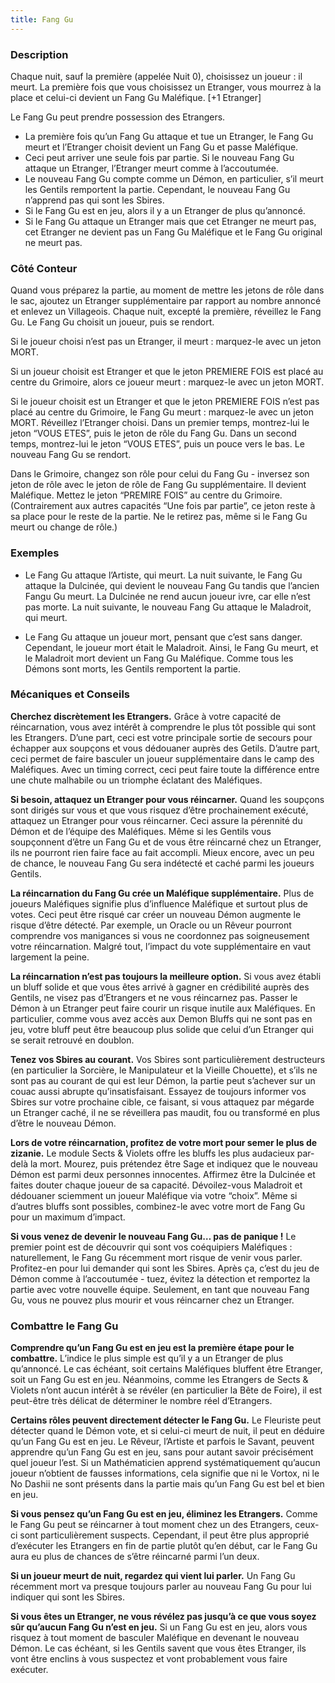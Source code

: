 ```yaml
---
title: Fang Gu
---
```



<Role FANG_GU header />

### Description

Chaque nuit, sauf la première (appelée Nuit 0), choisissez un joueur : il meurt. La première fois que vous choisissez un Etranger, vous mourrez à la place et celui-ci devient un Fang Gu Maléfique. [+1 Etranger]

Le Fang Gu peut prendre possession des Etrangers.
- La première fois qu’un Fang Gu attaque et tue un Etranger, le Fang Gu meurt et l’Etranger choisit devient un Fang Gu et passe Maléfique.
- Ceci peut arriver une seule fois par partie. Si le nouveau Fang Gu attaque un Etranger, l’Etranger meurt comme à l’accoutumée.
- Le nouveau Fang Gu compte comme un Démon, en particulier, s’il meurt les Gentils remportent la partie. Cependant, le nouveau Fang Gu n’apprend pas qui sont les Sbires.
- Si le Fang Gu est en jeu, alors il y a un Etranger de plus qu’annoncé.
- Si le Fang Gu attaque un Etranger mais que cet Etranger ne meurt pas, cet Etranger ne devient pas un Fang Gu Maléfique et le Fang Gu original ne meurt pas.

### Côté Conteur

Quand vous préparez la partie, au moment de mettre les jetons de rôle dans le sac, ajoutez un Etranger supplémentaire par rapport au nombre annoncé et enlevez un Villageois.
Chaque nuit, excepté la première, réveillez le Fang Gu. Le Fang Gu choisit un joueur, puis se rendort.

Si le joueur choisi n’est pas un Etranger, il meurt : marquez-le avec un jeton MORT.

Si un joueur choisit est Etranger et que le jeton PREMIERE FOIS est placé au centre du Grimoire, alors ce joueur meurt : marquez-le avec un jeton MORT.

Si le joueur choisit est un Etranger et que le jeton PREMIERE FOIS n’est pas placé au centre du Grimoire, le Fang Gu meurt : marquez-le avec un jeton MORT. Réveillez l’Etranger choisi. Dans un premier temps, montrez-lui le jeton “VOUS ETES”, puis le jeton de rôle du Fang Gu. Dans un second temps, montrez-lui le jeton “VOUS ETES”, puis un pouce vers le bas. Le nouveau Fang Gu se rendort.

Dans le Grimoire, changez son rôle pour celui du Fang Gu - inversez son jeton de rôle avec le jeton de rôle de Fang Gu supplémentaire. Il devient Maléfique. Mettez le jeton “PREMIRE FOIS” au centre du Grimoire. (Contrairement aux autres capacités “Une fois par partie”, ce jeton reste à sa place pour le reste de la partie. Ne le retirez pas, même si le Fang Gu meurt ou change de rôle.)

### Exemples

- Le Fang Gu attaque l’Artiste, qui meurt. La nuit suivante, le Fang Gu attaque la Dulcinée, qui devient le nouveau Fang Gu tandis que l’ancien Fangu Gu meurt. La Dulcinée ne rend aucun joueur ivre, car elle n’est pas morte. La nuit suivante, le nouveau Fang Gu attaque le Maladroit, qui meurt.

- Le Fang Gu attaque un joueur mort, pensant que c’est sans danger. Cependant, le joueur mort était le Maladroit. Ainsi, le Fang Gu meurt, et le Maladroit mort devient un Fang Gu Maléfique. Comme tous les Démons sont morts, les Gentils remportent la partie.

### Mécaniques et Conseils

**Cherchez discrètement les Etrangers.** Grâce à votre capacité de réincarnation, vous avez intérêt à comprendre le plus tôt possible qui sont les Etrangers. D’une part, ceci est votre principale sortie de secours pour échapper aux soupçons et vous dédouaner auprès des Getils. D’autre part, ceci permet de faire basculer un joueur supplémentaire dans le camp des Maléfiques. Avec un timing correct, ceci peut faire toute la différence entre une chute malhabile ou un triomphe éclatant des Maléfiques.

**Si besoin, attaquez un Etranger pour vous réincarner.** Quand les soupçons sont dirigés sur vous et que vous risquez d’être prochainement exécuté, attaquez un Etranger pour vous réincarner. Ceci assure la pérennité du Démon et de l’équipe des Maléfiques. Même si les Gentils vous soupçonnent d’être un Fang Gu et de vous être réincarné chez un Etranger, ils ne pourront rien faire face au fait accompli. Mieux encore, avec un peu de chance, le nouveau Fang Gu sera indétecté et caché parmi les joueurs Gentils.

**La réincarnation du Fang Gu crée un Maléfique supplémentaire.** Plus de joueurs Maléfiques signifie plus d’influence Maléfique et surtout plus de votes. Ceci peut être risqué car créer un nouveau Démon augmente le risque d’être détecté. Par exemple, un Oracle ou un Rêveur pourront comprendre vos manigances si vous ne coordonnez pas soigneusement votre réincarnation. Malgré tout, l’impact du vote supplémentaire en vaut largement la peine.

**La réincarnation n’est pas toujours la meilleure option.** Si vous avez établi un bluff solide et que vous êtes arrivé à gagner en crédibilité auprès des Gentils, ne visez pas d’Etrangers et ne vous réincarnez pas. Passer le Démon à un Etranger peut faire courir un risque inutile aux Maléfiques. En particulier, comme vous avez accès aux Demon Bluffs qui ne sont pas en jeu, votre bluff peut être beaucoup plus solide que celui d’un Etranger qui se serait retrouvé en doublon.

**Tenez vos Sbires au courant.** Vos Sbires sont particulièrement destructeurs (en particulier la Sorcière, le Manipulateur et la Vieille Chouette), et s’ils ne sont pas au courant de qui est leur Démon, la partie peut s’achever sur un couac aussi abrupte qu’insatisfaisant. Essayez de toujours informer vos Sbires sur votre prochaine cible, ce faisant, si vous attaquez par mégarde un Etranger caché, il ne se réveillera pas maudit, fou ou transformé en plus d’être le nouveau Démon.

**Lors de votre réincarnation, profitez de votre mort pour semer le plus de zizanie.** Le module Sects & Violets offre les bluffs les plus audacieux par-delà la mort. Mourez, puis prétendez être Sage et indiquez que le nouveau Démon est parmi deux personnes innocentes. Affirmez être la Dulcinée et faites douter chaque joueur de sa capacité. Dévoilez-vous Maladroit et dédouaner sciemment un joueur Maléfique via votre “choix”. Même si d’autres bluffs sont possibles, combinez-le avec votre mort de Fang Gu pour un maximum d’impact.

**Si vous venez de devenir le nouveau Fang Gu… pas de panique !** Le premier point est de découvrir qui sont vos coéquipiers Maléfiques : naturellement, le Fang Gu récemment mort risque de venir vous parler. Profitez-en pour lui demander qui sont les Sbires. Après ça, c’est du jeu de Démon comme à l’accoutumée - tuez, évitez la détection et remportez la partie avec votre nouvelle équipe. Seulement, en tant que nouveau Fang Gu, vous ne pouvez plus mourir et vous réincarner chez un Etranger.

### Combattre le Fang Gu

**Comprendre qu’un Fang Gu est en jeu est la première étape pour le combattre.** L’indice le plus simple est qu’il y a un Etranger de plus qu’annoncé. Le cas échéant, soit certains Maléfiques bluffent être Etranger, soit un Fang Gu est en jeu. Néanmoins, comme les Etrangers de Sects & Violets n’ont aucun intérêt à se révéler (en particulier la Bête de Foire), il est peut-être très délicat de déterminer le nombre réel d’Etrangers.

**Certains rôles peuvent directement détecter le Fang Gu.** Le Fleuriste peut détecter quand le Démon vote, et si celui-ci meurt de nuit, il peut en déduire qu’un Fang Gu est en jeu. Le Rêveur, l’Artiste et parfois le Savant, peuvent apprendre qu’un Fang Gu est en jeu, sans pour autant savoir précisément quel joueur l’est. Si un Mathématicien apprend systématiquement qu’aucun joueur n’obtient de fausses informations, cela signifie que ni le Vortox, ni le No Dashii ne sont présents dans la partie mais qu’un Fang Gu est bel et bien en jeu.

**Si vous pensez qu’un Fang Gu est en jeu, éliminez les Etrangers.** Comme le Fang Gu peut se réincarner à tout moment chez un des Etrangers, ceux-ci sont particulièrement suspects. Cependant, il peut être plus approprié d’exécuter les Etrangers en fin de partie plutôt qu’en début, car le Fang Gu aura eu plus de chances de s’être réincarné parmi l’un deux.

**Si un joueur meurt de nuit, regardez qui vient lui parler.** Un Fang Gu récemment mort va presque toujours parler au nouveau Fang Gu pour lui indiquer qui sont les Sbires.

**Si vous êtes un Etranger, ne vous révélez pas jusqu’à ce que vous soyez sûr qu’aucun Fang Gu n’est en jeu.** Si un Fang Gu est en jeu, alors vous risquez à tout moment de basculer Maléfique en devenant le nouveau Démon. Le cas échéant, si les Gentils savent que vous êtes Etranger, ils vont être enclins à vous suspectez et vont probablement vous faire exécuter.
